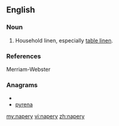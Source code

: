 ==English==

===Noun===
{{en-noun|-}}

# Household linen, especially [[table linen]].

===References===
Merriam-Webster

===Anagrams===
* {{alphagram|aenpry}}
* [[pyrena#English|pyrena]]

[[my:napery]]
[[vi:napery]]
[[zh:napery]]